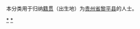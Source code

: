 {{Catnav|頁面分類|各種主題的頁面分類|依中国各省来作的分类|各地中国人|贵州人|黔东南人}}
{{Catnav|頁面分類|人物|各國人物|中国人|各地中国人|贵州人|黔东南人}}

本分类用于归纳[[籍贯|籍贯]]（出生地）为[[贵州省|贵州省]][[黎平县|黎平县]]的人士。


[[Category:黔东南人|*]]
[[Category:黎平县|*]]